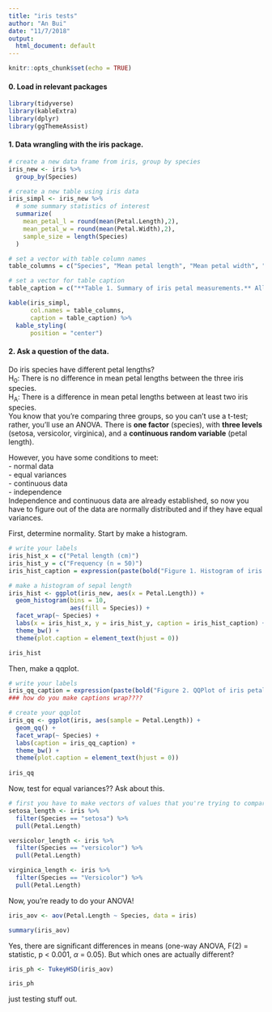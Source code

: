 ```yaml
---
title: "iris tests"
author: "An Bui"
date: "11/7/2018"
output:
  html_document: default
---
```


```r
knitr::opts_chunk$set(echo = TRUE)
```
#### 0. Load in relevant packages
```r
library(tidyverse)
library(kableExtra)
library(dplyr)
library(ggThemeAssist)
```

#### 1. Data wrangling with the iris package.
```r
# create a new data frame from iris, group by species
iris_new <- iris %>% 
  group_by(Species)
```

```r
# create a new table using iris data
iris_simpl <- iris_new %>%
  # some summary statistics of interest
  summarize(
    mean_petal_l = round(mean(Petal.Length),2),
    mean_petal_w = round(mean(Petal.Width),2),
    sample_size = length(Species)
  )

# set a vector with table column names
table_columns = c("Species", "Mean petal length", "Mean petal width", "Sample size")

# set a vector for table caption
table_caption = c("**Table 1. Summary of iris petal measurements.** All measurements are in centimeters and come from the famous (Fisher's or Anderson's) iris dataset.")

kable(iris_simpl,
      col.names = table_columns,
      caption = table_caption) %>% 
  kable_styling(
      position = "center")
```
#### 2. Ask a question of the data.
Do iris species have different petal lengths?  
H~0~: There is no difference in mean petal lengths between the three iris species.  
H~A~: There is a difference in mean petal lengths between at least two iris species.  
You know that you're comparing three groups, so you can't use a t-test; rather, you'll use an ANOVA. There is **one factor** (species), with **three levels** (setosa, versicolor, virginica), and a **continuous random variable** (petal length).  

However, you have some conditions to meet:  
- normal data  
- equal variances  
- continuous data  
- independence  
Independence and continuous data are already established, so now you have to figure out of the data are normally distributed and if they have equal variances.  

First, determine normality. Start by make a histogram.
```r
# write your labels
iris_hist_x = c("Petal length (cm)")
iris_hist_y = c("Frequency (n = 50)")
iris_hist_caption = expression(paste(bold("Figure 1. Histogram of iris petal lengths. "), "Data are normally distributed."))

# make a histogram of sepal length
iris_hist <- ggplot(iris_new, aes(x = Petal.Length)) +
  geom_histogram(bins = 10,
                 aes(fill = Species)) +
  facet_wrap(~ Species) +
  labs(x = iris_hist_x, y = iris_hist_y, caption = iris_hist_caption) +
  theme_bw() +
  theme(plot.caption = element_text(hjust = 0))

iris_hist

```
Then, make a qqplot.
```r
# write your labels
iris_qq_caption = expression(paste(bold("Figure 2. QQPlot of iris petal lengths. "), "There is a linear relationship between values drawn from a theoretically normally distributed population (x-axis) and sample values (y-axis), therefore data are normally distributed."))
### how do you make captions wrap????

# create your qqplot
iris_qq <- ggplot(iris, aes(sample = Petal.Length)) +
  geom_qq() +
  facet_wrap(~ Species) +
  labs(caption = iris_qq_caption) +
  theme_bw() +
  theme(plot.caption = element_text(hjust = 0))
  
iris_qq
```

Now, test for equal variances?? Ask about this.
```r
# first you have to make vectors of values that you're trying to compare
setosa_length <- iris %>% 
  filter(Species == "setosa") %>% 
  pull(Petal.Length)

versicolor_length <- iris %>% 
  filter(Species == "versicolor") %>% 
  pull(Petal.Length)

virginica_length <- iris %>% 
  filter(Species == "Versicolor") %>% 
  pull(Petal.Length)
```

Now, you're ready to do your ANOVA!
```r
iris_aov <- aov(Petal.Length ~ Species, data = iris)

summary(iris_aov)
```
Yes, there are significant differences in means (one-way ANOVA, F(2) = statistic, p < 0.001, $\alpha$ = 0.05). But which ones are actually different?

```r
iris_ph <- TukeyHSD(iris_aov)

iris_ph
```

just testing stuff out.















